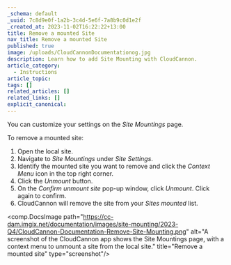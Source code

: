 ```yaml
---
_schema: default
_uuid: 7c8d9e0f-1a2b-3c4d-5e6f-7a8b9c0d1e2f
_created_at: 2023-11-02T16:22:22+13:00
title: Remove a mounted Site
nav_title: Remove a mounted Site
published: true
image: /uploads/CloudCannonDocumentationog.jpg
description: Learn how to add Site Mounting with CloudCannon.
article_category:
  - Instructions
article_topic:
tags: []
related_articles: []
related_links: []
explicit_canonical:
---
```

You can customize your settings on the *Site Mountings* page.

To remove a mounted site:

1. Open the local site.
2. Navigate to *Site Mountings* under *Site Settings*.
3. Identify the mounted site you want to remove and click the *Context Menu* icon in the top right corner.
4. Click the *Unmount* button.
5. On the *Confirm unmount site* pop-up window, click *Unmount*. Click again to confirm.
6. CloudCannon will remove the site from your *Sites mounted* list.

<comp.DocsImage path="https://cc-dam.imgix.net/documentation/images/site-mounting/2023-Q4/CloudCannon-Documentation-Remove-Site-Mounting.png" alt="A screenshot of the CloudCannon app shows the Site Mountings page, with a context menu to unmount a site from the local site." title="Remove a mounted site" type="screenshot"/>